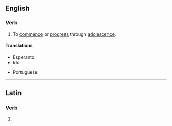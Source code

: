 ==English==

===Verb===
{{en-verb|adolesc}}

# {{lb|en|intransitive}} To [[commence]] or [[progress]] through [[adolescence]].

====Translations====
{{trans-top|commence or progress through adolescence}}
* Esperanto: {{t+|eo|adoleski}}
* Ido: {{t+|io|adolecar}}
{{trans-mid}}
* Portuguese: {{t+|pt|adolescer}}
{{trans-bottom}}

----

==Latin==

===Verb===
{{la-verb-form|adolēsce}}

# {{inflection of|la|adolēscō||2|s|pres|actv|impr}}